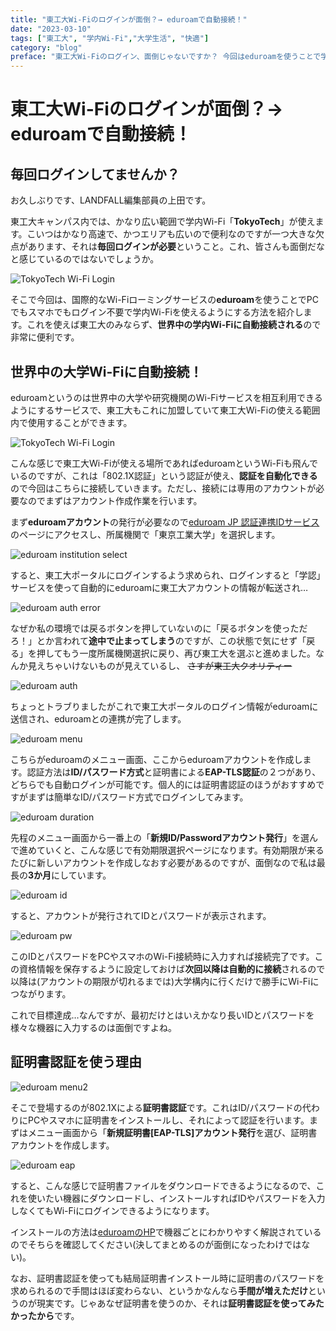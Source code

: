 ```yaml
---
title: "東工大Wi-Fiのログインが面倒？→ eduroamで自動接続！"
date: "2023-03-10"
tags: ["東工大", "学内Wi-Fi","大学生活", "快適"]
category: "blog"
preface: "東工大Wi-Fiのログイン、面倒じゃないですか？ 今回はeduroamを使うことで学内Wi-Fiのみならず、世界中の大学の学内Wi-Fiに自動ログインできるようにする方法をお伝えします。"
---
```


# 東工大Wi-Fiのログインが面倒？→ eduroamで自動接続！
 
## 毎回ログインしてませんか？

お久しぶりです、LANDFALL編集部員の上田です。

東工大キャンパス内では、かなり広い範囲で学内Wi-Fi「**TokyoTech**」が使えます。こいつはかなり高速で、かつエリアも広いので便利なのですが一つ大きな欠点があります、それは**毎回ログインが必要**ということ。これ、皆さんも面倒だなと感じているのではないでしょうか。

![TokyoTech Wi-Fi Login](pic/t2wireless.png "東工大Wi-Fi ログイン画面")

そこで今回は、国際的なWi-Fiローミングサービスの**eduroam**を使うことでPCでもスマホでもログイン不要で学内Wi-Fiを使えるようにする方法を紹介します。これを使えば東工大のみならず、**世界中の学内Wi-Fiに自動接続される**ので非常に便利です。

## 世界中の大学Wi-Fiに自動接続！

eduroamというのは世界中の大学や研究機関のWi-Fiサービスを相互利用できるようにするサービスで、東工大もこれに加盟していて東工大Wi-Fiの使える範囲内で使用することができます。

![TokyoTech Wi-Fi Login](pic/aplist.png "eduroam SSID")

こんな感じで東工大Wi-Fiが使える場所であればeduroamというWi-Fiも飛んでいるのですが、これは「802.1X認証」という認証が使え、**認証を自動化できる**ので今回はこちらに接続していきます。ただし、接続には専用のアカウントが必要なのでまずはアカウント作成作業を行います。

まず**eduroamアカウント**の発行が必要なので[eduroam JP 認証連携IDサービス](https://federated-id.eduroam.jp/)のページにアクセスし、所属機関で「東京工業大学」を選択します。

![eduroam institution select](pic/eduroam-institution.png "eduroam 所属機関選択")

すると、東工大ポータルにログインするよう求められ、ログインすると「学認」サービスを使って自動的にeduroamに東工大アカウントの情報が転送され…

![eduroam auth error](pic/eduroam-auth1.png "eduroam 認証中")

なぜか私の環境では戻るボタンを押していないのに「戻るボタンを使っただろ！」とか言われて**途中で止まってしまう**のですが、この状態で気にせず「戻る」を押してもう一度所属機関選択に戻り、再び東工大を選ぶと進めました。なんか見えちゃいけないものが見えているし、 ~~さすが東工大クオリティー~~

![eduroam auth](pic/eduroam-auth2.png "eduroam 学認による認証")

ちょっとトラブりましたがこれで東工大ポータルのログイン情報がeduroamに送信され、eduroamとの連携が完了します。

![eduroam menu](pic/eduroam-menu.png "eduroam メニュー画面")

こちらがeduroamのメニュー画面、ここからeduroamアカウントを作成します。認証方法は**ID/パスワード方式**と証明書による**EAP-TLS認証**の２つがあり、どちらでも自動ログインが可能です。個人的には証明書認証のほうがおすすめですがまずは簡単なID/パスワード方式でログインしてみます。

![eduroam duration](pic/account-duration.png "アカウント有効期限の設定")

先程のメニュー画面から一番上の「**新規ID/Passwordアカウント発行**」を選んで進めていくと、こんな感じで有効期限選択ページになります。有効期限が来るたびに新しいアカウントを作成しなおす必要があるのですが、面倒なので私は最長の**3か月**にしています。

![eduroam id](pic/account-info.png "アカウント情報")

すると、アカウントが発行されてIDとパスワードが表示されます。

![eduroam pw](pic/ap-login.png "ID・パスワード入力")

このIDとパスワードをPCやスマホのWi-Fi接続時に入力すれば接続完了です。この資格情報を保存するように設定しておけば**次回以降は自動的に接続**されるので以降は(アカウントの期限が切れるまでは)大学構内に行くだけで勝手にWi-Fiにつながります。

これで目標達成…なんですが、最初だけとはいえかなり長いIDとパスワードを様々な機器に入力するのは面倒ですよね。

## 証明書認証を使う理由

![eduroam menu2](pic/eduroam-menu2.png "eduroam 証明書作成")

そこで登場するのが802.1Xによる**証明書認証**です。これはID/パスワードの代わりにPCやスマホに証明書をインストールし、それによって認証を行います。まずはメニュー画面から「**新規証明書[EAP-TLS]アカウント発行**を選び、証明書アカウントを作成します。

![eduroam eap](pic/eduroam-eap.png "eduroam 証明書管理画面")

すると、こんな感じで証明書ファイルをダウンロードできるようになるので、これを使いたい機器にダウンロードし、インストールすればIDやパスワードを入力しなくてもWi-Fiにログインできるようになります。

インストールの方法は[eduroamのHP](https://federated-id.eduroam.jp/guide/install.php)で機器ごとにわかりやすく解説されているのでそちらを確認してください(決してまとめるのが面倒になったわけではない)。

なお、証明書認証を使っても結局証明書インストール時に証明書のパスワードを求められるので手間はほぼ変わらない、というかなんなら**手間が増えただけ**というのが現実です。じゃあなぜ証明書を使うのか、それは**証明書認証を使ってみたかったから**です。